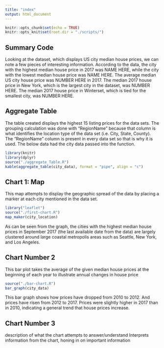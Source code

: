 ```yaml
---
title: "index"
output: html_document
---
```


```r
knitr::opts_chunk$set(echo = TRUE)
knitr::opts_knit$set(root.dir = "./scripts/")
```

## Summary Code

Looking at the dataset, which displays US city median house prices, we can note
a few pieces of interesting information. According to the data, the city with
the highest median house price in 2017 was NAME HERE, while the city with the 
lowest median house price was NAME HERE. The average median US city house price
was NUMBER HERE in 2017. The median 2017 house price in New York, which is the
largest city in the dataset, was NUMBER HERE. The median 2017 house price in
Winterset, which is tied for the smallest city, was NUMBER HERE.

## Aggregate Table
The table created displays the highest 15 listing prices for the data sets. The
grouping calculation was done with "RegionName" because that column is what 
identifies the location type of the data set (i.e. City, State, County). The 
"RegionName" column is present in every data set so that is why it is used. 
The below data had the city data passed into the function. 

```r
library(knitr)
library(dplyr)
source("./aggregate_Table.R")
kable(aggregate_table(city_data), format = "pipe", align = "c")

```
## Chart 1: Map

This map attempts to display the geographic spread of the data by placing a
marker at each city mentioned in the data set.
```r
library("leaflet")
source("./first-chart.R")
map_maker(city_location)
```
As can be seen from the graph, the cities with the highest median house prices
in September 2017 (the last available date from the data) are largely clustered
around large coastal metropolis areas such as Seattle, New York, and Los
Angeles.

## Chart Number 2
This bar plot takes the average of the given median house prices at the
beginning of each year to illustrate annual changes in house price
```r
source("./bar-chart.R")
bar_graph(city_data)
```

This bar graph shows how prices have dropped from 2010 to 2012. And prices have
risen from 2012 to 2017. Prices were slightly higher in 2017 than in 2010,
indicating a general trend that house prices increase.

## Chart Number 3
description of what the chart attempts to answer/understand
Interprets information from the chart, honing in on important information
 
